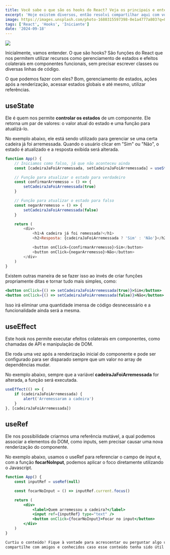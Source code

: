 ```yaml
---
title: Você sabe o que são os hooks do React? Veja os principais e entenda-os de uma vez
excerpt: 'Hoje existem diversos, então resolvi compartilhar aqui com vocês os conceitos, além dos 3 principais e mais básicos para começar! '
image: https://images.unsplash.com/photo-1680315597398-0e1a4777a803?q=80&w=2070&auto=format&fit=crop&ixlib=rb-4.0.3&ixid=M3wxMjA3fDB8MHxwaG90by1wYWdlfHx8fGVufDB8fHx8fA%3D%3D
tags: ['React', 'Hooks', 'Iniciante']
date: '2024-09-18'
---
```


![](https://images.unsplash.com/photo-1680315597398-0e1a4777a803?q=80&w=2070&auto=format&fit=crop&ixlib=rb-4.0.3&ixid=M3wxMjA3fDB8MHxwaG90by1wYWdlfHx8fGVufDB8fHx8fA%3D%3D)

Inicialmente, vamos entender. O que são hooks? São funções do React que nos permitem utilizar recursos como gerenciamento de estados
e efeitos colaterais em componentes funcionais, sem precisar escrever classes ou diversas linhas de código.

O que podemos fazer com eles? Bom, gerenciamento de estados, ações após a renderização, acessar estados globais e até mesmo,
utilizar referências.

## useState
Ele é quem nos permite **controlar os estados** de um componente. Ele retorna um par de valores: o valor atual do estado
e uma função para atualizá-lo.

No exemplo abaixo, ele está sendo utilizado para gerenciar se uma certa cadeira já foi arremessada. Quando o usuário
clicar em "Sim" ou "Não", o estado é atualizado e a resposta exibida será alterada.

```js
function App() {
    // Iniciamos como falso, já que não aconteceu ainda
    const [cadeiraJaFoiArremessada, setCadeiraJaFoiArremessada] = useState(false)

    // Função para atualizar o estado para verdadeiro
    const confirmarArremesso = () => {
        setCadeiraJaFoiArremessada(true)
    }

    // Função para atualizar o estado para falso
    const negarArremesso = () => {
        setCadeiraJaFoiArremessada(false)
    }

    return (
        <div>
            <h1>A cadeira já foi remessada?</h1>
            <h2>Resposta: {cadeiraJaFoiArremessada ? 'Sim' : 'Não'}</h2>

            <button onClick={confirmarArremesso}>Sim</button>
            <button onClick={negarArremesso}>Não</button>
        </div>
    )
}
```

Existem outras maneira de se fazer isso ao invés de criar funções propriamente ditas e tornar tudo mais simples, como:

```jsx
<button onClick={() => setCadeiraJaFoiArremessada(true)}>Sim</button>
<button onClick={() => setCadeiraJaFoiArremessada(false)}>Não</button>
```

Isso irá eliminar uma quantidade imensa de código desnecessário e a funcionalidade ainda será a mesma.

## useEffect

Este hook nos permite executar efeitos colaterais em componentes, como chamadas de API e manipulação de DOM.

Ele roda uma vez após a renderização inicial do componente e pode ser configurado para ser disparado sempre que um valor
no array de dependências mudar.

No exemplo abaixo, sempre que a variável **cadeiraJaFoiArremessada** for alterada, a função será executada.

```jsx
useEffect(() => {
    if (cadeiraJaFoiArremessada) {
        alert('Arremessaram a cadeira')
    }
}, [cadeiraJaFoiArremessada])
```

## useRef
Ele nos possibilidade criarmos uma referência mutável, a qual podemos associar a elementos do DOM, como inputs,
sem precisar causar uma nova renderização do componente.

No exemplo abaixo, usamos o useRef para referenciar o campo de input e, com a função **focarNoInput**, podemos
aplicar o foco diretamente utilizando o Javascript.

```jsx
function App() {
    const inputRef = useRef(null)

    const focarNoInput = () => inputRef.current.focus()

    return (
        <div>
            <label>Quem arremessou a cadeira?</label>
            <input ref={inputRef} type="text" />
            <button onClick={focarNoInput}>Focar no input</button>
        </div>
    )
}

Curtiu o conteúdo? Fique à vontade para acrescentar ou perguntar algo útil para mim lá no [Twitter/X](https://twitter.com/yagasaki7k),
compartilhe com amigos e conhecidos caso esse conteúdo tenha sido útil. Até mais!
